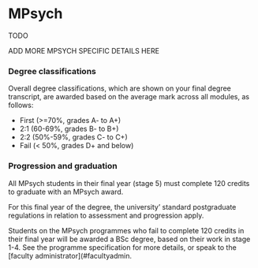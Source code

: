 # MPsych

TODO

ADD MORE MPSYCH SPECIFIC DETAILS HERE

### Degree classifications {#mpsych-classification}

Overall degree classifications, which are shown on your final degree transcript,
are awarded based on the average mark across all modules, as follows:

-   First (>=70%, grades A- to A+)
-   2:1 (60-69%, grades B- to B+)
-   2:2 (50%-59%, grades C- to C+)
-   Fail (< 50%, grades D+ and below)

### Progression and graduation

All MPsych students in their final year (stage 5) must complete 120 credits to
graduate with an MPsych award.

For this final year of the degree, the university' standard postgraduate
regulations in relation to assessment and progression apply.

Students on the MPsych programmes who fail to complete 120 credits in their
final year will be awarded a BSc degree, based on their work in stage 1-4. See
the programme specification for more details, or speak to the [faculty
administrator](#facultyadmin.
